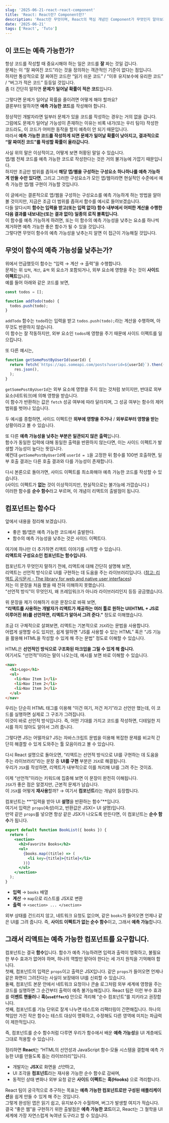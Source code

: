 ```yaml
---
slug: '2025-06-21-react-react-component'
title: 'React: React란? Component란?'
description: 'React란 무엇이며, React의 핵심 개념인 Component가 무엇인지 알아보기'
date: '2025-06-21'
tags: ['React', 'Tuto']
---
```


## 이 코드는 예측 가능한가?

항상 코드를 작성할 때 중요시해야 하는 일은 코드를 **잘** 짜는 것일 겁니다.<br/>
문제는 이 “잘 짜여진 코드”라는 것을 정의하는 객관적인 기준이 없다는 점입니다.<br/>
하지만 통상적으로 잘 짜여진 코드란 “읽기 쉬운 코드” / “이후 유지보수에 유리한 코드” / “버그가 적은 코드” 등등일 것입니다.<br/>
좀 더 간단히 말하면 **문제가 일어날 확률이 적은 코드**입니다.<br/>

그렇다면 문제가 일어날 확률을 줄이려면 어떻게 해야 할까요?<br/>
결론부터 말하자면 **예측 가능한 코드**를 작성해야 합니다.<br/>

정상적인 개발자라면 일부러 문제가 있을 코드를 작성하는 경우는 거의 없을 겁니다.<br/>
그럼에도 문제가 일어날 가능성이 존재하는 이유는 비록 내가(또는 우리 팀이) 작성한 코드라도, 이 코드가 어떠한 동작을 할지 예측이 안 되기 때문입니다.<br/>
따라서 **예측 가능한 코드를 작성하게 되면 문제가 일어날 확률이 낮아지고, 결과적으로 “잘 짜여진 코드”를 작성할 확률이 올라갑니다.**<br/>

사실 위의 말은 이상적이고, 어떻게 보면 허황된 말일 수 있습니다.<br/>
앱/웹 전체 코드를 예측 가능한 코드로 작성한다는 것은 거의 불가능에 가깝기 때문입니다.<br/>
하지만 조금만 범위를 좁혀서 **해당 앱/웹을 구성하는 구성요소 하나하나를 예측 가능하게 만들 수만 있다면**, 그리고 그러한 구성요소가 모인 앱/웹이라면 현실적인 수준에서 예측 가능한 앱/웹 구현이 가능할 것입니다.<br/>

이 글에서는 결론적으로 앱/웹을 구성하는 구성요소를 예측 가능하게 하는 방법을 알아볼 것이지만, 지금은 조금 더 범위를 좁혀서 함수를 예시로 들어보겠습니다.<br/>
다들 알다시피 **함수는 입력을 받고(또는 입력 없이) 함수 내부에서 어떠한 계산을 수행한 다음 결과를 내보내는(또는 결과 없이) 일종의 로직 블록입니다.**<br/>
이 함수를 예측 가능하게 하려면, 또는 이 함수의 예측 가능성을 낮추는 요소를 하나씩 제거하면 예측 가능한 좋은 함수가 될 수 있을 것입니다.<br/>
그렇다면 무엇이 함수의 예측 가능성을 낮추는지 알면 이 접근이 가능해질 것입니다.<br/>

## 무엇이 함수의 예측 가능성을 낮추는가?

위에서 언급했듯이 함수는 “입력 → 계산 → 출력”을 수행합니다.<br/>
문제는 위 `입력`, `계산`, `출력` 외 요소가 포함되거나, 외부 요소에 영향을 주는 것이 **사이드 이펙트**입니다.<br/>
예를 들어 아래와 같은 코드를 보면,

```js
const todos = [];

function addTodo(todo) {
  todos.push(todo);
}
```

`addTodo` 함수는 `todo`라는 입력을 받고 `todos.push(todo);`라는 계산을 수행하며, 아무것도 반환하지 않습니다.<br/>
이 함수는 잘 작동하지만, 외부 요소인 `todos`에 영향을 주기 때문에 사이드 이펙트를 일으킵니다.<br/>

또 다른 예시는,

```js
function getSomePostByUserId(userId) {
  return fetch(`https://api.someapi.com/posts?userid=${userId}`).then((res) =>
    res.json(),
  );
}
```

`getSomePostByUserId`는 외부 요소에 영향을 주지 않는 것처럼 보이지만, 반대로 외부 요소(네트워크)에 의해 영향을 받습니다.<br/>
이 함수가 반환하는 값은 `fetch` 성공 여부에 따라 달라지며, 그 성공 여부는 함수의 제어 범위를 벗어나 있습니다.<br/>

두 예시를 종합하면, 사이드 이펙트란 **외부에 영향을 주거나** / **외부로부터 영향을 받는** 상황이라고 볼 수 있습니다.<br/>

또 다른 **예측 가능성을 낮추는 부분은 일관되지 않은 출력**입니다.<br/>
함수가 동일한 입력에 대해 동일한 출력을 반환하지 않는다면, 이는 사이드 이펙트가 발생할 가능성이 높다는 뜻입니다.<br/>
예컨대 `getSomePostByUserId`에 `userId = 1`을 고정한 뒤 함수를 100번 호출하면, 일부 호출 결과는 다른 호출 결과와 다를 가능성이 존재합니다.<br/>

다시 본론으로 돌아가면, 사이드 이펙트를 최소화해야 예측 가능한 코드를 작성할 수 있습니다.<br/>
(사이드 이펙트가 **없는** 것이 이상적이지만, 현실적으로는 불가능에 가깝습니다.)<br/>
이러한 함수를 **순수 함수**라고 부르며, 이 개념이 리액트의 출발점이 됩니다.

## 컴포넌트는 함수다

앞에서 내용을 정리해 보겠습니다.<br/>

- 좋은 웹/앱은 예측 가능한 코드에서 출발한다.
- 함수의 예측 가능성을 낮추는 것은 사이드 이펙트다.

여기에 하나만 더 추가하면 리액트 이야기를 시작할 수 있습니다.<br/>
**리액트의 구성요소인 컴포넌트는 함수입니다.**<br/>

컴포넌트가 무엇인지 말하기 전에, 리액트에 대해 간단히 설명해 보면,<br/>
리액트는 선언적 방식으로 UI를 구현하는 데 도움을 주는 라이브러리입니다. ([참고: 리액트 공식문서 - The library for web and native user interfaces](https://react.dev/))<br/>
저는 이 문장을 처음 봤을 때 전혀 이해하지 못했습니다.<br/>
“선언적 방식”이 무엇인지, 왜 프레임워크가 아니라 라이브러리인지 등등 궁금했습니다.<br/>

위 문장을 제가 이해하기 쉬운 문장으로 바꿔 보면,<br/>
**“리액트를 사용하는 개발자가 리액트가 제공하는 여러 툴로 원하는 UI(HTML + JS로 이루어진 뷰)를 선언하면, 리액트가 알아서 그려 준다.”** 정도로 이해했습니다.<br/>

조금 더 구체적으로 살펴보면, 리액트는 기본적으로 `JSX`라는 문법을 사용합니다.<br/>
어렵게 설명할 수도 있지만, 쉽게 말하면 “JS를 사용할 수 있는 HTML” 혹은 “JS 기능을 활용해 HTML을 작성할 수 있게 해 주는 문법” 정도로 이해할 수 있습니다.<br/>

HTML은 **선언적인 방식으로 구조화된 마크업을 그릴 수 있게 해 줍니다.**<br/>
여기서도 “선언적”이라는 말이 나오는데, 예시를 보면 바로 이해할 수 있습니다.

```html
<nav>
  <h1>Logo</h1>
  <ul>
    <li>Nav Item 1</li>
    <li>Nav Item 2</li>
    <li>Nav Item 3</li>
  </ul>
</nav>
```

우리는 단순히 HTML 태그를 이용해 “이건 여기, 저건 저기”라고 선언만 했는데, 이 코드를 실행하면 실제로 그 구조가 그려집니다.<br/>
이것이 바로 선언적 방식입니다. 즉, 어떤 기대를 가지고 코드를 작성하면, 디테일한 지시를 하지 않아도 알아서 그려 줍니다.<br/>

그렇다면 JS는 어떨까요? JS는 자바스크립트 문법을 이용해 복잡한 문제를 비교적 간단히 해결할 수 있게 도와주는 툴 모음이라고 볼 수 있습니다.<br/>

다시 React 설명으로 돌아오면, “리액트는 선언적 방식으로 UI를 구현하는 데 도움을 주는 라이브러리”라는 문장 중 **UI를 구현** 부분은 `JSX`로 해결됩니다.<br/>
우리가 `JSX`를 작성하면, 리액트가 내부적으로 이를 처리해 UI를 그려 주는 것이죠.<br/>

이제 “선언적”이라는 키워드에 집중해 보면 이 문장이 완전히 이해됩니다.<br/>
`JSX`가 좋은 점은 알겠지만, 근본적 문제가 남습니다.<br/>
이 `JSX`를 어떻게 **재사용**할까? → 여기서 **컴포넌트**라는 개념이 등장합니다.<br/>

컴포넌트는 **“입력을 받아 UI **설명**을 반환하는 함수”**입니다.<br/>
여기서 입력은 `props`(속성)이고, 반환값은 JSX(= UI 설명)입니다.<br/>
만약 같은 `props`를 넣으면 항상 같은 JSX가 나오도록 만든다면, 이 컴포넌트는 **순수 함수**가 됩니다.

```jsx
export default function BookList({ books }) {
  return (
    <section>
      <h2>Favorite Books</h2>
      <ul>
        {books.map((title) => (
          <li key={title}>{title}</li>
        ))}
      </ul>
    </section>
  );
}
```

- **입력** → `books` 배열
- **계산** → `map`으로 리스트를 JSX로 변환
- **출력** → `<section> ... </section>`

외부 상태를 건드리지 않고, 네트워크 요청도 없으며, 같은 `books`가 들어오면 언제나 같은 UI를 그려 줍니다.
즉, **사이드 이펙트가 없는 순수 함수**이고, 그래서 **예측 가능**합니다.

## 그래서 리액트는 예측 가능한 컴포넌트를 요구합니다.

컴포넌트는 결국 **함수**입니다. 함수가 예측 가능하려면 입력과 출력이 명확하고, 불필요한 부수 효과가 없어야 하며, 하나의 역할만 맡아야 한다는 세 가지 원칙을 기억해야 합니다.<br/>
첫째, 컴포넌트의 입력은 `props`이고 출력은 JSX입니다. 같은 `props`가 들어오면 언제나 같은 화면이 그려진다는 사실이 보장돼야 UI를 신뢰할 수 있습니다.<br/>
둘째, 컴포넌트 본문 안에서 네트워크 요청이나 콘솔 로그처럼 외부 세계에 영향을 주는 코드를 실행하면 그 순간부터 출력이 예측 불가능해집니다. React 팀은 이런 부수 효과를 **이벤트 핸들러**나 **훅(`useEffect`)** 안으로 격리해 “순수 컴포넌트”를 지키라고 권장합니다.<br/>
셋째, 컴포넌트를 기능 단위로 잘게 나누면 테스트와 리팩터링이 간편해집니다. 하나의 책임만 가진 작은 함수는 테스트 대상이 명확하고, 수정해도 다른 영역에 미치는 파급력이 제한적입니다.<br/>

즉, 컴포넌트를 순수 함수처럼 다루면 우리가 함수에서 배운 **예측 가능성**을 UI 계층에도 그대로 적용할 수 있습니다.<br/>

정리하면 **React**는 “HTML의 선언성과 JavaScript 함수·모듈 시스템을 결합해 예측 가능한 UI를 만들도록 돕는 라이브러리”입니다.<br/>

- 개발자는 **JSX**로 화면을 *선언*하고,
- UI 조각을 **컴포넌트**라는 재사용 가능한 순수 함수로 감싸며,
- 동적인 상태 변화나 외부 요청 같은 **사이드 이펙트**는 **훅(Hooks)** 으로 격리합니다.

React 팀이 궁극적으로 추구하는 목표는 **예측 가능한 컴포넌트로만 구성된 애플리케이션**을 쉽게 만들 수 있게 해 주는 것입니다.<br/>
그렇게 완성된 앱은 읽기 쉽고, 유지보수가 수월하며, 버그가 발생할 여지가 적습니다.<br/>
결국 “좋은 웹”을 구현하기 위한 출발점은 **예측 가능한 코드**이고, React는 그 철학을 UI 세계에 가장 자연스럽게 녹여낸 도구라고 할 수 있습니다.
